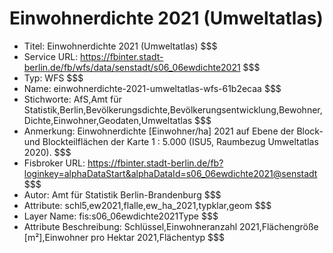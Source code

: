 # Einwohnerdichte 2021 (Umweltatlas)
- Titel: Einwohnerdichte 2021 (Umweltatlas) $$$
- Service URL: https://fbinter.stadt-berlin.de/fb/wfs/data/senstadt/s06_06ewdichte2021 $$$
- Typ: WFS $$$
- Name: einwohnerdichte-2021-umweltatlas-wfs-61b2ecaa $$$
- Stichworte: AfS,Amt für Statistik,Berlin,Bevölkerungsdichte,Bevölkerungsentwicklung,Bewohner,Dichte,Einwohner,Geodaten,Umweltatlas $$$
- Anmerkung: Einwohnerdichte [Einwohner/ha] 2021 auf Ebene der Block- und Blockteilflächen der Karte 1 : 5.000 (ISU5, Raumbezug Umweltatlas 2020). $$$
- Fisbroker URL: https://fbinter.stadt-berlin.de/fb?loginkey=alphaDataStart&alphaDataId=s06_06ewdichte2021@senstadt $$$
- Autor: Amt für Statistik Berlin-Brandenburg $$$
- Attribute: schl5,ew2021,flalle,ew_ha_2021,typklar,geom $$$
- Layer Name: fis:s06_06ewdichte2021Type $$$
- Attribute Beschreibung: Schlüssel,Einwohneranzahl 2021,Flächengröße [m²],Einwohner pro Hektar 2021,Flächentyp $$$
